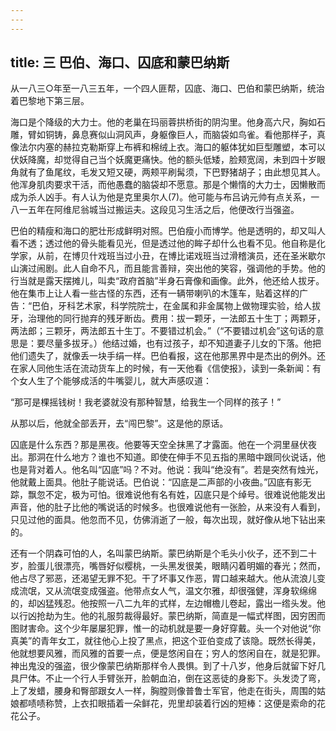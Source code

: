 ```yaml
---
---
---
```

title: 三 巴伯、海口、囚底和蒙巴纳斯
---





从一八三○年至一八三五年，一个四人匪帮，囚底、海口、巴伯和蒙巴纳斯，统治着巴黎地下第三层。

海口是个降级的大力士。他的老巢在玛丽蓉拱桥街的阴沟里。他身高六尺，胸如石雕，臂如铜铸，鼻息赛似山洞风声，身躯像巨人，而脑袋如鸟雀。看他那样子，真像法尔内塞的赫拉克勒斯穿上布裤和棉绒上衣。海口的躯体犹如巨型雕塑，本可以伏妖降魔，却觉得自己当个妖魔更痛快。他的额头低矮，脸颊宽阔，未到四十岁眼角就有了鱼尾纹，毛发又短又硬，两颊平刷髯须，下巴野猪胡子；由此想见其人。他浑身肌肉要求干活，而他愚蠢的脑袋却不愿意。那是个懒惰的大力士，因懒散而成为杀人凶手。有人认为他是克里奥尔人(7)。他可能与布吕讷元帅有点关系，一八一五年在阿维尼翁城当过搬运夫。这段见习生活之后，他便改行当强盗。

巴伯的精瘦和海口的肥壮形成鲜明对照。巴伯瘦小而博学。他是透明的，却又叫人看不透；透过他的骨头能看见光，但是透过他的眸子却什么也看不见。他自称是化学家，从前，在博贝什戏班当过小丑，在博比诺戏班当过滑稽演员，还在圣米歇尔山演过闹剧。此人自命不凡，而且能言善辩，突出他的笑容，强调他的手势。他的行当就是露天摆摊儿，叫卖“政府首脑”半身石膏像和画像。此外，他还给人拔牙。他在集市上让人看一些古怪的东西，还有一辆带喇叭的木篷车，贴着这样的广告：“巴伯，牙科艺术家，科学院院士，在金属和非金属物上做物理实验，给人拔牙，治理他的同行抛弃的残牙断齿。费用：拔一颗牙，一法郎五十生丁；两颗牙，两法郎；三颗牙，两法郎五十生丁。不要错过机会。”（“不要错过机会”这句话的意思是：要尽量多拔牙。）他结过婚，也有过孩子，却不知道妻子儿女的下落。他把他们遗失了，就像丢一块手绢一样。巴伯看报，这在他那黑界中是杰出的例外。还在家人同他生活在流动货车上的时候，有一天他看《信使报》，读到一条新闻：有个女人生了个能够成活的牛嘴婴儿，就大声感叹道：

“那可是棵摇钱树！我老婆就没有那种智慧，给我生一个同样的孩子！”

从那以后，他就全部丢开，去“闯巴黎”。这是他的原话。

囚底是什么东西？那是黑夜。他要等天空全抹黑了才露面。他在一个洞里昼伏夜出。那洞在什么地方？谁也不知道。即使在伸手不见五指的黑暗中跟同伙说话，他也是背对着人。他名叫“囚底”吗？不对。他说：我叫“绝没有”。若是突然有烛光，他就戴上面具。他肚子能说话。巴伯说：“囚底是二声部的小夜曲。”囚底有影无踪，飘忽不定，极为可怕。很难说他有名有姓，囚底只是个绰号。很难说他能发出声音，他的肚子比他的嘴说话的时候多。也很难说他有一张脸，从来没有人看到，只见过他的面具。他忽而不见，仿佛消逝了一般，每次出现，就好像从地下钻出来的。

还有一个阴森可怕的人，名叫蒙巴纳斯。蒙巴纳斯是个毛头小伙子，还不到二十岁，脸蛋儿很漂亮，嘴唇好似樱桃，一头黑发很美，眼睛闪着明媚的春光；然而，他占尽了邪恶，还渴望无罪不犯。干了坏事又作恶，胃口越来越大。他从流浪儿变成流氓，又从流氓变成强盗。他带点女人气，温文尔雅，却很强健，浑身软绵绵的，却凶猛残忍。他按照一八二九年的式样，左边帽檐儿卷起，露出一绺头发。他以行凶抢劫为生。他的礼服剪裁得最好。蒙巴纳斯，简直是一幅式样图，因穷困而图财害命。这个少年屡屡犯罪，惟一的动机就是要一身好穿戴。头一个对他说“你真美”的青年女工，就往他心上投了黑点，把这个亚伯变成了该隐。既然长得美，他就想要风雅，而风雅的首要一点，便是悠闲自在；穷人的悠闲自在，就是犯罪。神出鬼没的强盗，很少像蒙巴纳斯那样令人畏惧。到了十八岁，他身后就留下好几具尸体。不止一个行人手臂张开，脸朝血泊，倒在这恶徒的身影下。头发烫了弯，上了发蜡，腰身和臀部跟女人一样，胸膛则像普鲁士军官，他走在街头，周围的姑娘都啧啧称赞，上衣扣眼插着一朵鲜花，兜里却装着行凶的短棒：这便是索命的花花公子。